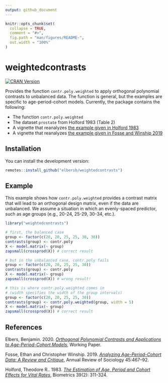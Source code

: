 ```yaml
---
output: github_document
---
```


<!-- README.md is generated from README.Rmd. Please edit that file -->

```r
knitr::opts_chunk$set(
  collapse = TRUE,
  comment = "#>",
  fig.path = "man/figures/README-",
  out.width = "100%"
)
```

# weightedcontrasts

<!-- badges: start -->
[![CRAN Version](https://www.r-pkg.org/badges/version/weightedcontrasts)](https://CRAN.R-project.org/package=weightedcontrasts)
<!-- badges: end -->

Provides the function `contr.poly.weighted` to apply orthogonal polynomial
contrasts to unbalanced data. The function is general, but the examples are
specific to age-period-cohort models. Currently, the package contains the following:

- The function `contr.poly.weighted`
- The dataset `prostate` from Holford 1983 (Table 2)
- A vignette that reanalyzes [the example given in Holford 1983](https://htmlpreview.github.io/?https://github.com/elbersb/weightedcontrasts/blob/master/doc/fosse_winship2019.html)
- A vignette that reanalyzes [the example given in Fosse and Winship 2019](https://htmlpreview.github.io/?https://github.com/elbersb/weightedcontrasts/blob/master/doc/holford1983.html)

## Installation

You can install the development version:

``` r
remotes::install_github("elbersb/weightedcontrasts")
```

## Example

This example shows how `contr.poly.weighted` provides a contrast matrix that will lead
to an orthogonal design matrix, even if the data are unbalanced. We assume a situation in which
an evenly-spaced predictor, such as age groups (e.g., 20-24, 25-29, 30-34, etc.).

```r
library("weightedcontrasts")

# first, the balanced case
group <- factor(c(20, 20, 25, 25, 30, 30))
contrasts(group) <- contr.poly
X <- model.matrix(~ group)
zapsmall(crossprod(X)) # correct result

# but in the unbalanced case, contr.poly fails
group <- factor(c(20, 20, 25, 25, 30))
contrasts(group) <- contr.poly
X <- model.matrix(~ group)
zapsmall(crossprod(X)) # wrong result!

# this is where contr.poly.weighted comes in
# (width specifies the width of the group intervals)
group <- factor(c(20, 20, 25, 25, 30))
contrasts(group) <- contr.poly.weighted(group, width = 5)
X <- model.matrix(~ group)
zapsmall(crossprod(X)) # correct result
```

## References

Elbers, Benjamin. 2020. [_Orthogonal Polynomial Contrasts and Applications to Age-Period-Cohort Models_](https://osf.io/preprints/socarxiv/xrbgv/), Working Paper.

Fosse, Ethan and Christopher Winship. 2019. [_Analyzing Age-Period-Cohort Data: A Review and Critique_](https://www.annualreviews.org/doi/abs/10.1146/annurev-soc-073018-022616), Annual Review of Sociology 45:467–92.

Holford, Theodore R.. 1983. [_The Estimation of Age, Period and Cohort Effects for Vital Rates_](https://www.jstor.org/stable/2531004), Biometrics 39(2): 311-324.
